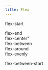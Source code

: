 ```yaml
---
title: Flex
---
```



flex-start
<div className="flex-start" >
  <div style={{ width: '120px', height: '32px', background: 'rgba(228, 107, 100, 1)'  }} />
  <div style={{ width: '120px', height: '32px', background: 'rgba(228, 107, 100, 1)'  }} />
  <div style={{ width: '120px', height: '32px', background: 'rgba(228, 107, 100, 1)'  }} />
  <div style={{ width: '120px', height: '32px', background: 'rgba(228, 107, 100, 1)'  }} />
</div>
flex-end
<div className="flex-end" >
  <div style={{ width: '120px', height: '32px', background: 'rgba(228, 107, 100, 1)'  }} />
  <div style={{ width: '120px', height: '32px', background: 'rgba(228, 107, 100, 1)'  }} />
  <div style={{ width: '120px', height: '32px', background: 'rgba(228, 107, 100, 1)'  }} />
  <div style={{ width: '120px', height: '32px', background: 'rgba(228, 107, 100, 1)'  }} />
</div>
flex-center"
<div className="flex-center" >
  <div style={{ width: '120px', height: '32px', background: 'rgba(228, 107, 100, 1)'  }} />
  <div style={{ width: '120px', height: '32px', background: 'rgba(228, 107, 100, 1)'  }} />
  <div style={{ width: '120px', height: '32px', background: 'rgba(228, 107, 100, 1)'  }} />
  <div style={{ width: '120px', height: '32px', background: 'rgba(228, 107, 100, 1)'  }} />
</div>
flex-between
<div className="flex-between" >
  <div style={{ width: '120px', height: '32px', background: 'rgba(228, 107, 100, 1)'  }} />
  <div style={{ width: '120px', height: '32px', background: 'rgba(228, 107, 100, 1)'  }} />
  <div style={{ width: '120px', height: '32px', background: 'rgba(228, 107, 100, 1)'  }} />
  <div style={{ width: '120px', height: '32px', background: 'rgba(228, 107, 100, 1)'  }} />
</div>
flex-around
<div className="flex-around" >
  <div style={{ width: '120px', height: '32px', background: 'rgba(228, 107, 100, 1)'  }} />
  <div style={{ width: '120px', height: '32px', background: 'rgba(228, 107, 100, 1)'  }} />
  <div style={{ width: '120px', height: '32px', background: 'rgba(228, 107, 100, 1)'  }} />
  <div style={{ width: '120px', height: '32px', background: 'rgba(228, 107, 100, 1)'  }} />
</div>
flex-evenly
<div className="flex-evenly" >
  <div style={{ width: '120px', height: '32px', background: 'rgba(228, 107, 100, 1)'  }} />
  <div style={{ width: '120px', height: '32px', background: 'rgba(228, 107, 100, 1)'  }} />
  <div style={{ width: '120px', height: '32px', background: 'rgba(228, 107, 100, 1)'  }} />
  <div style={{ width: '120px', height: '32px', background: 'rgba(228, 107, 100, 1)'  }} />
</div>


flex-between-start
<div className="flex-between s-start bg-ca5 mg-b12" style={{ height: '48px'}} >
  <div style={{ width: '120px', height: '32px', background: 'rgba(228, 107, 100, 1)'  }} />
  <div style={{ width: '120px', height: '32px', background: 'rgba(228, 107, 100, 1)'  }} />
  <div style={{ width: '120px', height: '40px', background: 'rgba(228, 107, 100, 1)'  }} />
  <div style={{ width: '120px', height: '32px', background: 'rgba(228, 107, 100, 1)'  }} />
</div>
<div className="flex-between s-end bg-ca5 mg-b12" style={{ height: '48px'}} >
  <div style={{ width: '120px', height: '32px', background: 'rgba(228, 107, 100, 1)'  }} />
  <div style={{ width: '120px', height: '32px', background: 'rgba(228, 107, 100, 1)'  }} />
  <div style={{ width: '120px', height: '40px', background: 'rgba(228, 107, 100, 1)'  }} />
  <div style={{ width: '120px', height: '32px', background: 'rgba(228, 107, 100, 1)'  }} />
</div>
<div className="flex-between s-center bg-ca5 mg-b12" style={{ height: '48px'}} >
  <div style={{ width: '120px', height: '32px', background: 'rgba(228, 107, 100, 1)'  }} />
  <div style={{ width: '120px', height: '32px', background: 'rgba(228, 107, 100, 1)'  }} />
  <div style={{ width: '120px', height: '40px', background: 'rgba(228, 107, 100, 1)'  }} />
  <div style={{ width: '120px', height: '32px', background: 'rgba(228, 107, 100, 1)'  }} />
</div>
<div className="flex-between s-stretch bg-ca5 mg-b12" style={{ height: '48px'}} >
  <div style={{ width: '120px', background: 'rgba(228, 107, 100, 1)'  }} />
  <div style={{ width: '120px', background: 'rgba(228, 107, 100, 1)'  }} />
  <div style={{ width: '120px', background: 'rgba(228, 107, 100, 1)'  }} />
  <div style={{ width: '120px', height: '32px', background: 'rgba(228, 107, 100, 1)'  }} />
</div>
<div className="flex-between s-baseline bg-ca5 mg-b12" style={{ height: '48px'}} >
  <div style={{ width: '120px', height: '32px', background: 'rgba(228, 107, 100, 1)'  }} />
  <div style={{ width: '120px', height: '40px', background: 'rgba(228, 107, 100, 1)'  }} />
  <div style={{ width: '120px', height: '32px', background: 'rgba(228, 107, 100, 1)'  }} />
  <div style={{ width: '120px', height: '32px', background: 'rgba(228, 107, 100, 1)'  }} />
</div>